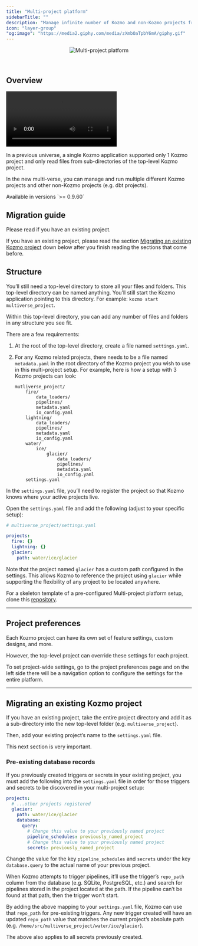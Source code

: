 ```yaml
---
title: "Multi-project platform"
sidebarTitle: ""
description: "Manage infinite number of Kozmo and non-Kozmo projects from a single running Kozmo application."
icon: "layer-group"
"og:image": "https://media2.giphy.com/media/zXmbOaTpbY6mA/giphy.gif"
---
```


<Frame>
    <p align="center">
    <img
        alt="Multi-project platform"
        src="https://media2.giphy.com/media/zXmbOaTpbY6mA/giphy.gif"
    />
    </p>
</Frame>

<br />

## Overview

<video
    controls
    className="w-full aspect-video"
    src="https://github.com/kozmoai/assets/blob/main/platform/multi-project-platform.mp4?raw=true">
</video>

In a previous universe, a single Kozmo application supported only 1 Kozmo project and only read
files from sub-directories of the top-level Kozmo project.

In the new multi-verse, you can manage and run multiple different Kozmo projects and other
non-Kozmo projects (e.g. dbt projects).

<Note>
    Available in versions `>= 0.9.60`
</Note>

## Migration guide

<Warning>
    Please read if you have an existing project.
</Warning>

If you have an existing project, please read the section
[Migrating an existing Kozmo project](#migrating-an-existing-kozmo-project) down below after
you finish reading the sections that come before.

## Structure

You’ll still need a top-level directory to store all your files and folders.
This top-level directory can be named anything. You’ll still start the Kozmo application
pointing to this directory. For example: `kozmo start multiverse_project`.

Within this top-level directory, you can add any number of files and folders in any structure
you see fit.

There are a few requirements:

1. At the root of the top-level directory, create a file named `settings.yaml`.
1. For any Kozmo related projects, there needs to be a file named `metadata.yaml` in the root directory
    of the Kozmo project you wish to use in this multi-project setup. For example, here is how
    a setup with 3 Kozmo projects can look:

    ```
    mutliverse_project/
        fire/
            data_loaders/
            pipelines/
            metadata.yaml
            io_config.yaml
        lightning/
            data_loaders/
            pipelines/
            metadata.yaml
            io_config.yaml
        water/
            ice/
                glacier/
                    data_loaders/
                    pipelines/
                    metadata.yaml
                    io_config.yaml
        settings.yaml
    ```

In the `settings.yaml` file, you’ll need to register the project so that Kozmo knows where
your active projects live.

Open the `settings.yaml` file and add the following (adjust to your specific setup):

```yaml
# multiverse_project/settings.yaml

projects:
  fire: {}
  lightning: {}
  glacier:
    path: water/ice/glacier
```

Note that the project named `glacier` has a custom path configured in the settings.
This allows Kozmo to reference the project using `glacier` while supporting the flexibility of
any project to be located anywhere.

For a skeleton template of a pre-configured Multi-project platform setup, 
clone this [repository](https://github.com/kozmoai/platform_template).

---

## Project preferences

Each Kozmo project can have its own set of feature settings, custom designs, and more.

However, the top-level project can override these settings for each project.

To set project-wide settings, go to the project preferences page and on the left side there will
be a navigation option to configure the settings for the entire platform.

---

## Migrating an existing Kozmo project

If you have an existing project, take the entire project directory and add it as a sub-directory
into the new top-level folder (e.g. `multiverse_project`).

Then, add your existing project’s name to the `settings.yaml` file.

<Warning>
    This next section is very important.
</Warning>

### Pre-existing database records

If you previously created triggers or secrets in your existing project, you must add the following
into the `settings.yaml` file in order for those triggers and secrets to be discovered in your
multi-project setup:

```yaml
projects:
  # ...other projects registered
  glacier:
    path: water/ice/glacier
    database:
      query:
        # Change this value to your previously named project
        pipeline_schedules: previously_named_project
        # Change this value to your previously named project
        secrets: previously_named_project
```

Change the value for the key `pipeline_schedules` and `secrets` under the key `database.query`
to the actual name of your previous project.

When Kozmo attempts to trigger pipelines, it’ll use the trigger’s `repo_path` column from the
database (e.g. SQLite, PostgreSQL, etc.) and search for pipelines stored in the project located
at the path. If the pipeline can’t be found at that path, then the trigger won’t start.

By adding the above mapping to your `settings.yaml` file, Kozmo can use that `repo_path`
for pre-existing triggers. Any new trigger created will have an updated `repo_path` value that
matches the current project’s absolute path (e.g. `/home/src/multiverse_project/water/ice/glacier`).

The above also applies to all secrets previously created.
